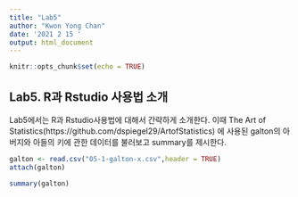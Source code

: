 ---
title: "Lab5"
author: "Kwon Yong Chan"
date: '2021 2 15 '
output: html_document
---

```{r setup, include=FALSE}
knitr::opts_chunk$set(echo = TRUE)
```

## Lab5. R과 Rstudio 사용법 소개

Lab5에서는 R과 Rstudio사용법에 대해서 간략하게 소개한다. 이때 The Art of Statistics(https://github.com/dspiegel29/ArtofStatistics) 에 사용된 galton의 아버지와 아들의 키에 관한 데이터를 불러보고 summary를 제시한다.

```{r galton}
galton <- read.csv("05-1-galton-x.csv",header = TRUE)
attach(galton)

summary(galton)
```
